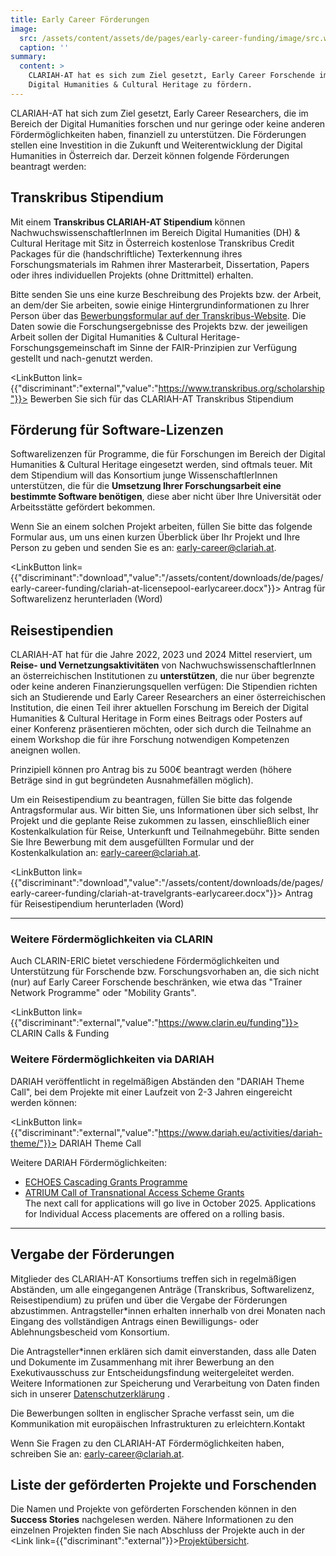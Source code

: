 ```yaml
---
title: Early Career Förderungen
image:
  src: /assets/content/assets/de/pages/early-career-funding/image/src.webp
  caption: ''
summary:
  content: >
    CLARIAH-AT hat es sich zum Ziel gesetzt, Early Career Forschende im Bereich
    Digital Humanities & Cultural Heritage zu fördern.
---
```

CLARIAH-AT hat sich zum Ziel gesetzt, Early Career Researchers, die im Bereich der Digital Humanities forschen und nur geringe oder keine anderen Fördermöglichkeiten haben, finanziell zu unterstützen. Die Förderungen stellen eine Investition in die Zukunft und Weiterentwicklung der Digital Humanities in Österreich dar. Derzeit können folgende Förderungen beantragt werden:

## Transkribus Stipendium

Mit einem **Transkribus CLARIAH-AT Stipendium** können NachwuchswissenschaftlerInnen im Bereich Digital Humanities (DH) & Cultural Heritage mit Sitz in Österreich kostenlose Transkribus Credit Packages für die (handschriftliche) Texterkennung ihres Forschungsmaterials im Rahmen ihrer Masterarbeit, Dissertation, Papers oder ihres individuellen Projekts (ohne Drittmittel) erhalten.

Bitte senden Sie uns eine kurze Beschreibung des Projekts bzw. der Arbeit, an dem/der Sie arbeiten, sowie einige Hintergrundinformationen zu Ihrer Person über das [Bewerbungsformular auf der Transkribus-Website](https://readcoop.eu/transkribus/scholarship/clariah/). Die Daten sowie die Forschungsergebnisse des Projekts bzw. der jeweiligen Arbeit sollen der Digital Humanities & Cultural Heritage-Forschungsgemeinschaft im Sinne der FAIR-Prinzipien zur Verfügung gestellt und nach-genutzt werden.

<LinkButton link={{"discriminant":"external","value":"https://www.transkribus.org/scholarship"}}>
  Bewerben Sie sich für das CLARIAH-AT Transkribus Stipendium
</LinkButton>

## Förderung für Software-Lizenzen

Softwarelizenzen für Programme, die für Forschungen im Bereich der Digital Humanities & Cultural Heritage eingesetzt werden, sind oftmals teuer. Mit dem Stipendium will das Konsortium junge WissenschaftlerInnen unterstützen, die für die **Umsetzung Ihrer Forschungsarbeit eine bestimmte Software benötigen**, diese aber nicht über Ihre Universität oder Arbeitsstätte gefördert bekommen.

Wenn Sie an einem solchen Projekt arbeiten, füllen Sie bitte das folgende Formular aus, um uns einen kurzen Überblick über Ihr Projekt und Ihre Person zu geben und senden Sie es an: [early-career@clariah.at](mailto:early-career@clariah.at).

<LinkButton link={{"discriminant":"download","value":"/assets/content/downloads/de/pages/early-career-funding/clariah-at-licensepool-earlycareer.docx"}}>
  Antrag für Softwarelizenz herunterladen (Word)
</LinkButton>

## Reisestipendien

CLARIAH-AT hat für die Jahre 2022, 2023 und 2024 Mittel reserviert, um **Reise- und Vernetzungsaktivitäten** von NachwuchswissenschaftlerInnen an österreichischen Institutionen zu **unterstützen**, die nur über begrenzte oder keine anderen Finanzierungsquellen verfügen: Die Stipendien richten sich an Studierende und Early Career Researchers an einer österreichischen Institution, die einen Teil ihrer aktuellen Forschung im Bereich der Digital Humanities & Cultural Heritage in Form eines Beitrags oder Posters auf einer Konferenz präsentieren möchten, oder sich durch die Teilnahme an einem Workshop die für ihre Forschung notwendigen Kompetenzen aneignen wollen.

Prinzipiell können pro Antrag bis zu 500€ beantragt werden (höhere Beträge sind in gut begründeten Ausnahmefällen möglich).

Um ein Reisestipendium zu beantragen, füllen Sie bitte das folgende Antragsformular aus. Wir bitten Sie, uns Informationen über sich selbst, Ihr Projekt und die geplante Reise zukommen zu lassen, einschließlich einer Kostenkalkulation für Reise, Unterkunft und Teilnahmegebühr. Bitte senden Sie Ihre Bewerbung mit dem ausgefüllten Formular und der Kostenkalkulation an: [early-career@clariah.at](mailto:early-career@clariah.at).

<LinkButton link={{"discriminant":"download","value":"/assets/content/downloads/de/pages/early-career-funding/clariah-at-travelgrants-earlycareer.docx"}}>
  Antrag für Reisestipendium herunterladen (Word)
</LinkButton>

---

### Weitere Fördermöglichkeiten via CLARIN

Auch CLARIN-ERIC bietet verschiedene Fördermöglichkeiten und Unterstützung für Forschende bzw. Forschungsvorhaben an, die sich nicht (nur) auf Early Career Forschende beschränken, wie etwa das "Trainer Network Programme" oder "Mobility Grants".

<LinkButton link={{"discriminant":"external","value":"https://www.clarin.eu/funding"}}>
  CLARIN Calls & Funding
</LinkButton>

### Weitere Fördermöglichkeiten via DARIAH

DARIAH veröffentlicht in regelmäßigen Abständen den "DARIAH Theme Call", bei dem Projekte mit einer Laufzeit von 2-3 Jahren eingereicht werden können:

<LinkButton link={{"discriminant":"external","value":"https://www.dariah.eu/activities/dariah-theme/"}}>
  DARIAH Theme Call
</LinkButton>

Weitere DARIAH Fördermöglichkeiten:

* [ECHOES Cascading Grants Programme](https://www.dariah.eu/2025/03/17/echoes-cascading-grants-programme/)
* [ATRIUM Call of Transnational Access Scheme Grants](https://atrium-research.eu/travel-grants/)\
  The next call for applications will go live in October 2025. Applications for Individual Access placements are offered on a rolling basis.

---

## Vergabe der Förderungen

Mitglieder des CLARIAH-AT Konsortiums treffen sich in regelmäßigen Abständen, um alle eingegangenen Anträge (Transkribus, Softwarelizenz, Reisestipendium) zu prüfen und über die Vergabe der Förderungen abzustimmen. Antragsteller\*innen erhalten innerhalb von drei Monaten nach Eingang des vollständigen Antrags einen Bewilligungs- oder Ablehnungsbescheid vom Konsortium.

Die Antragsteller\*innen erklären sich damit einverstanden, dass alle Daten und Dokumente im Zusammenhang mit ihrer Bewerbung an den Exekutivausschuss zur Entscheidungsfindung weitergeleitet werden. Weitere Informationen zur Speicherung und Verarbeitung von Daten finden sich in unserer [Datenschutzerklärung](/privacy-declaration) .

Die Bewerbungen sollten in englischer Sprache verfasst sein, um die Kommunikation mit europäischen Infrastrukturen zu erleichtern.Kontakt

Wenn Sie Fragen zu den CLARIAH-AT Fördermöglichkeiten haben, schreiben Sie an: [early-career@clariah.at](mailto:office@clariah.at).

## **Liste der geförderten Projekte und Forschenden**

Die Namen und Projekte von geförderten Forschenden können in den **Success Stories** nachgelesen werden. Nähere Informationen zu den einzelnen Projekten finden Sie nach Abschluss der Projekte auch in der <Link link={{"discriminant":"external"}}>[Projektübersicht](/projects)</Link>.
